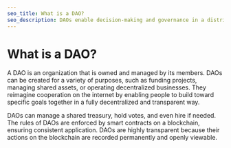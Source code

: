 ```yaml
---
seo_title: What is a DAO?
seo_description: DAOs enable decision-making and governance in a distributed way. They operate transparently and fairly using smart contracts. Learn about more DAOs.
---
```


# What is a DAO?

A DAO is an organization that is owned and managed by its members. DAOs can be created for a variety of purposes, such as funding projects, managing shared assets, or operating decentralized businesses. They reimagine cooperation on the internet by enabling people to build toward specific goals together in a fully decentralized and transparent way.

DAOs can manage a shared treasury, hold votes, and even hire if needed. The rules of DAOs are enforced by smart contracts on a blockchain, ensuring consistent application. DAOs are highly transparent because their actions on the blockchain are recorded permanently and openly viewable.
